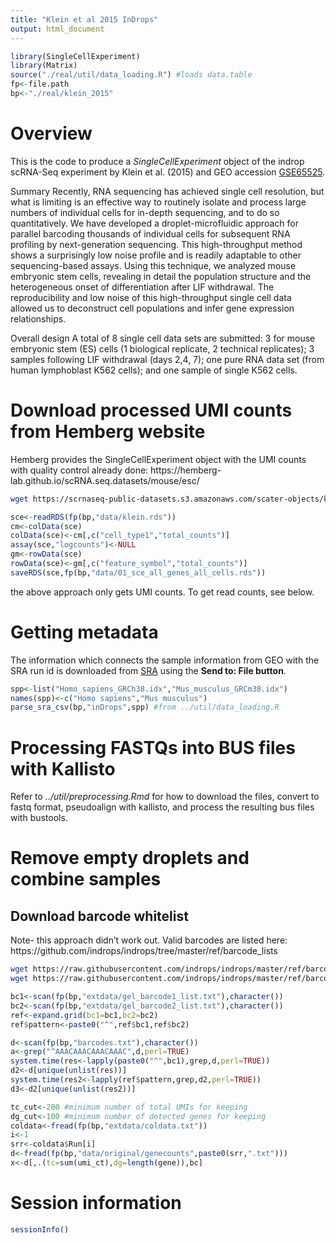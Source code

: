 ```yaml
---
title: "Klein et al 2015 InDrops"
output: html_document
---
```


```r
library(SingleCellExperiment)
library(Matrix)
source("./real/util/data_loading.R") #loads data.table
fp<-file.path
bp<-"./real/klein_2015"
```

# Overview 
This is the code to produce a *SingleCellExperiment* object of the indrop scRNA-Seq experiment by Klein et al. (2015) and GEO accession [GSE65525](https://www.ncbi.nlm.nih.gov/geo/query/acc.cgi?acc=GSE65525).

Summary 	Recently, RNA sequencing has achieved single cell resolution, but what is limiting is an effective way to routinely isolate and process large numbers of individual cells for in-depth sequencing, and to do so quantitatively. We have developed a droplet-microfluidic approach for parallel barcoding thousands of individual cells for subsequent RNA profiling by next-generation sequencing. This high-throughput method shows a surprisingly low noise profile and is readily adaptable to other sequencing-based assays. Using this technique, we analyzed mouse embryonic stem cells, revealing in detail the population structure and the heterogeneous onset of differentiation after LIF withdrawal. The reproducibility and low noise of this high-throughput single cell data allowed us to deconstruct cell populations and infer gene expression relationships.

Overall design 	A total of 8 single cell data sets are submitted: 3 for mouse embryonic stem (ES) cells (1 biological replicate, 2 technical replicates); 3 samples following LIF withdrawal (days 2,4, 7); one pure RNA data set (from human lymphoblast K562 cells); and one sample of single K562 cells.

# Download processed UMI counts from Hemberg website

Hemberg provides the SingleCellExperiment object with the UMI counts with quality control already done: https://hemberg-lab.github.io/scRNA.seq.datasets/mouse/esc/

```bash
wget https://scrnaseq-public-datasets.s3.amazonaws.com/scater-objects/klein.rds -P data
```

```r
sce<-readRDS(fp(bp,"data/klein.rds"))
cm<-colData(sce)
colData(sce)<-cm[,c("cell_type1","total_counts")]
assay(sce,"logcounts")<-NULL
gm<-rowData(sce)
rowData(sce)<-gm[,c("feature_symbol","total_counts")]
saveRDS(sce,fp(bp,"data/01_sce_all_genes_all_cells.rds"))
```

the above approach only gets UMI counts. To get read counts, see below.


# Getting metadata

The information which connects the sample information from GEO with the SRA run id is downloaded from [SRA](https://www.ncbi.nlm.nih.gov/sra?term=SRP053052) using the **Send to: File button**.

```r
spp<-list("Homo_sapiens_GRCh38.idx","Mus_musculus_GRCm38.idx")
names(spp)<-c("Homo sapiens","Mus musculus")
parse_sra_csv(bp,"inDrops",spp) #from ../util/data_loading.R
```

# Processing FASTQs into BUS files with Kallisto

Refer to *../util/preprocessing.Rmd* for how to download the files, convert to fastq format, pseudoalign with kallisto, and process the resulting bus files with bustools.

# Remove empty droplets and combine samples

## Download barcode whitelist

Note- this approach didn't work out. Valid barcodes are listed here: https://github.com/indrops/indrops/tree/master/ref/barcode_lists

```bash
wget https://raw.githubusercontent.com/indrops/indrops/master/ref/barcode_lists/gel_barcode1_list.txt -P extdata
wget https://raw.githubusercontent.com/indrops/indrops/master/ref/barcode_lists/gel_barcode2_list.txt -P extdata
```

```r
bc1<-scan(fp(bp,"extdata/gel_barcode1_list.txt"),character())
bc2<-scan(fp(bp,"extdata/gel_barcode2_list.txt"),character())
ref<-expand.grid(bc1=bc1,bc2=bc2)
ref$pattern<-paste0("^",ref$bc1,ref$bc2)

d<-scan(fp(bp,"barcodes.txt"),character())
a<-grep("^AAACAAACAAACAAAC",d,perl=TRUE)
system.time(res<-lapply(paste0("^",bc1),grep,d,perl=TRUE))
d2<-d[unique(unlist(res))]
system.time(res2<-lapply(ref$pattern,grep,d2,perl=TRUE))
d3<-d2[unique(unlist(res2))]
```

```r
tc_cut<-200 #minimum number of total UMIs for keeping
dg_cut<-100 #minimum number of detected genes for keeping
coldata<-fread(fp(bp,"extdata/coldata.txt"))
i<-1
srr<-coldata$Run[i]
d<-fread(fp(bp,"data/original/genecounts",paste0(srr,".txt")))
x<-d[,.(tc=sum(umi_ct),dg=length(gene)),bc]
```

# Session information

```r
sessionInfo()
```
